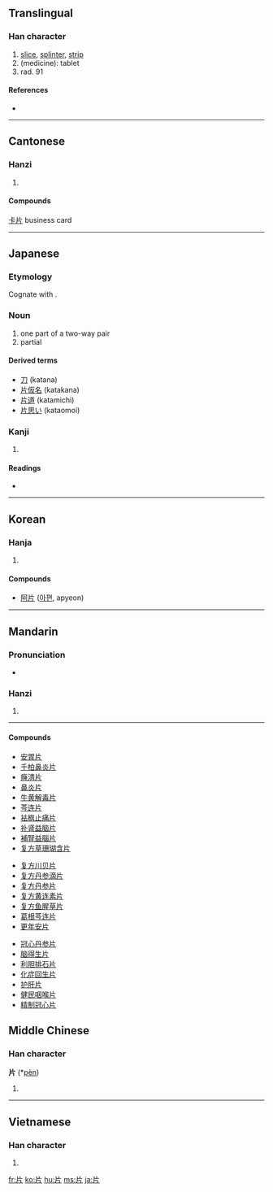 ==Translingual==

===Han character===
{{Han char|rn=91|rad=片|as=00|sn=4|four=2202<sub>7</sub>|canj=中中一中 (LLML), 中中一弓 (LLMN)}}

# [[slice]], [[splinter]], [[strip]]
# (medicine): tablet
# rad. 91


====References====
* {{Han ref|kx=0692.360|dkj=19813|dj=1105.250|hdz=32014.010|uh=7247|ud=29255|bh=A4F9|bd=42233}}

----

==Cantonese==

===Hanzi===
{{yue-hanzi|jyut=|y=pin3}}

# {{defn|Cantonese|sort=片00}}

====Compounds====
[[卡片]] business card
----

==Japanese==

===Etymology===

Cognate with {{term|方|kata}}.

===Noun===
{{ja-noun|k|hira=かた|rom=kata}}

# one part of a two-way pair
# partial

====Derived terms====

* [[刀]] (katana)
* [[片仮名]] (katakana)
* [[片道]] (katamichi)
* [[片思い]] (kataomoi)

===Kanji===
{{ja-kanji|grade=6|rs=片00}}

# {{defn|Japanese}}

====Readings====
* {{ja-readings|on=[[へん]] (hen)|kun=[[かた]] (kata), [[きれ]] (kire), [[ぺんす]] (pensu)}}

----

==Korean==

===Hanja===
{{ko-hanja|hangeul=편|eumhun=|rv=pyeon|mr=p'yŏn|y=phyen}}

# {{defn|Korean|sort=片00}}

====Compounds====
* [[阿片]] ([[아편]], apyeon)

----

==Mandarin==

===Pronunciation===
*{{audio|zh-piàn.ogg|audio}}

===Hanzi===
{{cmn-hanzi|pin=[[piàn]] ([[pian4]])|wg=p'ien<sup>4</sup>}}

# {{defn|Mandarin|sort=片00}}

----
====Compounds====
{{top3}}
* [[安胃片]]
* [[千柏鼻炎片]]
* [[癃清片]]
* [[鼻炎片]]
* [[牛黄解毒片]]
* [[芩连片]]
* [[袪枫止痛片]]
* [[补肾益脑片]]
* [[補腎益腦片]]
* [[复方草珊瑚含片]]
{{mid3}}
* [[复方川贝片]]
* [[复方丹参滴片]]
* [[复方丹参片]]
* [[复方黄连素片]]
* [[复方鱼腥草片]]
* [[葛根芩连片]]
* [[更年安片]]
{{mid3}}
* [[冠心丹参片]]
* [[脑得生片]]
* [[利胆排石片]]
* [[化症回生片]]
* [[护肝片]]
* [[健民咽喉片]]
* [[精制冠心片]]



{{bottom}}

==Middle Chinese==

===Han character===
'''片''' (*[[pèn]])<!--asterisk indicates that this is a reconstructed pronunciation-->

# {{defn|Middle Chinese|sort=片00}}

----

==Vietnamese==

===Han character===
{{vi-hantu|[[phiến]], [[phiện]]|rs=片00}}

# {{defn|Vietnamese|sort=片00}}

[[fr:片]]
[[ko:片]]
[[hu:片]]
[[ms:片]]
[[ja:片]]